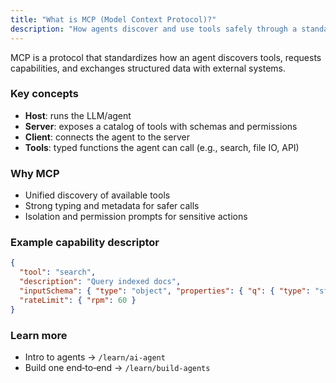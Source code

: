 ```yaml
---
title: "What is MCP (Model Context Protocol)?"
description: "How agents discover and use tools safely through a standard protocol."
---
```


<Info>
MCP is a protocol that standardizes how an agent discovers tools, requests capabilities, and exchanges structured data with external systems.
</Info>

### Key concepts
- **Host**: runs the LLM/agent
- **Server**: exposes a catalog of tools with schemas and permissions
- **Client**: connects the agent to the server
- **Tools**: typed functions the agent can call (e.g., search, file IO, API)

### Why MCP
- Unified discovery of available tools
- Strong typing and metadata for safer calls
- Isolation and permission prompts for sensitive actions

### Example capability descriptor

```json
{
  "tool": "search",
  "description": "Query indexed docs",
  "inputSchema": { "type": "object", "properties": { "q": { "type": "string" } }, "required": ["q"] },
  "rateLimit": { "rpm": 60 }
}
```

### Learn more
- Intro to agents → `/learn/ai-agent`
- Build one end‑to‑end → `/learn/build-agents`


